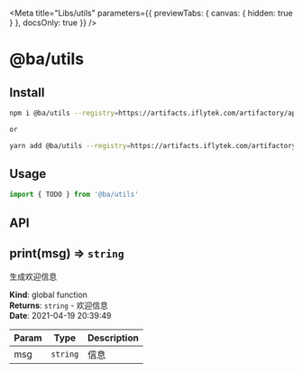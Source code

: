 
<Meta
  title="Libs/utils"
  parameters={{ previewTabs: { canvas: { hidden: true } }, docsOnly: true }}
/>

# @ba/utils

## Install

```bash
npm i @ba/utils --registry=https://artifacts.iflytek.com/artifactory/api/npm/npm-repo/

or

yarn add @ba/utils --registry=https://artifacts.iflytek.com/artifactory/api/npm/npm-repo/
```

## Usage

```js
import { TODO } from '@ba/utils'
```

## API

<!-- jsdoc2mdContentTag -->

<a name="print"></a>

## print(msg) ⇒ <code>string</code>

生成欢迎信息

**Kind**: global function  
**Returns**: <code>string</code> - 欢迎信息  
**Date**: 2021-04-19 20:39:49

| Param | Type                | Description |
| ----- | ------------------- | ----------- |
| msg   | <code>string</code> | 信息        |

<!-- jsdoc2mdContentTagEnd -->

